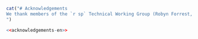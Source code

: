 ```r
cat("# Acknowledgements
We thank members of the `r sp` Technical Working Group (Robyn Forrest, Rowan Haigh, Paul Starr, Diedre Finn, Rob Tadey, Cruce Turris, and Brian Mose) for their valuable advice and insights throughout this project. More to come...
")
```

```r
<<acknowledgements-en>>
```
